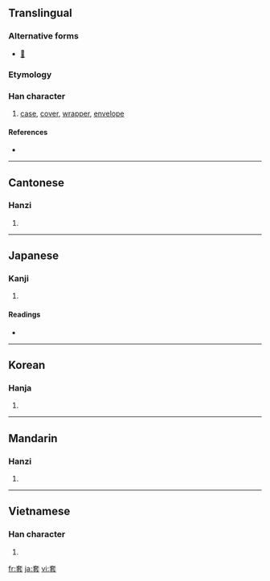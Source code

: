 ==Translingual==

===Alternative forms===
* [[𡘷]]

===Etymology===
{{Han compound|大|長|t1=large|t2=long|ls=ic}}

===Han character===
{{Han char|rn=37|rad=大|as=07|sn=10|four=4073<sub>1</sub>|canj=大尸一戈 (KSMI)}}

# [[case]], [[cover]], [[wrapper]], [[envelope]]

====References====
* {{Han ref|kx=0252.060|dkj=05926|dj=0514.010|hdz=10540.090|uh=5957|ud=22871|bh=AE4D|bd=44621}}

----

==Cantonese==

===Hanzi===
{{yue-hanzi|jyut=|y=tou3}}

# {{defn|Cantonese|sort=大07}}

----

==Japanese==

===Kanji===
{{ja-kanji|grade=|rs=大07}}

# {{defn|Japanese}}

====Readings====
* {{ja-readings|on=[[とう]] (tō)|kun=[[かさねる]] (kasaneru), [[おおい]] (ooi)}}

----

==Korean==

===Hanja===
{{ko-hanja|hangeul=[[투]], [[토]]|rv=tu, to|mr=t'u, t'o}}

# {{defn|Korean|sort=大07}}

----

==Mandarin==

===Hanzi===
{{cmn-hanzi|pin=[[tào]] ([[tao4]])|wg=t'ao<sup>4</sup>}}

# {{defn|Mandarin|sort=大07}}

----

==Vietnamese==

===Han character===
{{vi-hantu|[[sáo]], [[thạo]]|rs=大07}}

# {{defn|Vietnamese|sort=大07}}

[[fr:套]]
[[ja:套]]
[[vi:套]]